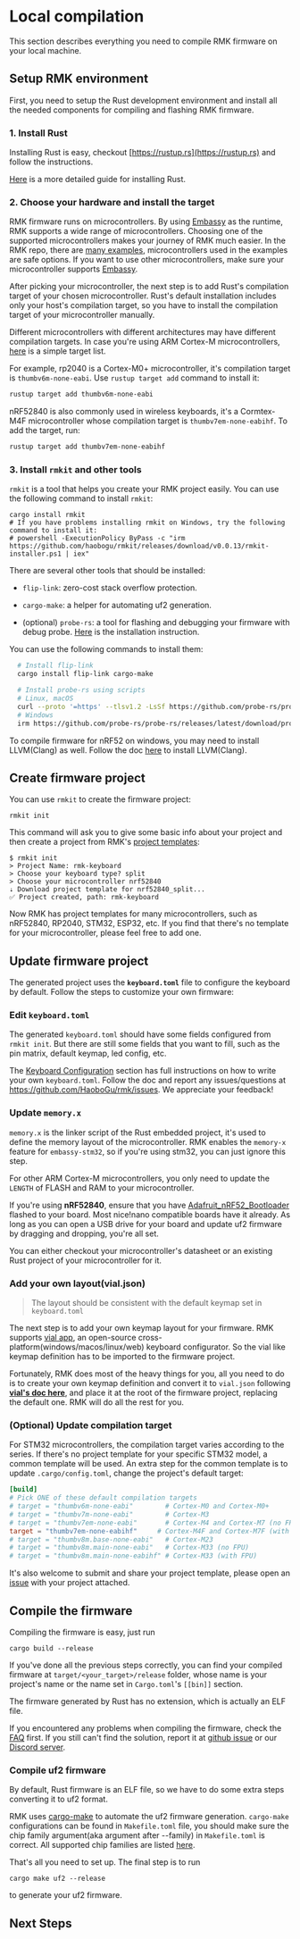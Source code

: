# Local compilation

This section describes everything you need to compile RMK firmware on your local machine.

## Setup RMK environment

First, you need to setup the Rust development environment and install all the needed components for compiling and flashing RMK firmware.

### 1. Install Rust

Installing Rust is easy, checkout [https://rustup.rs](https://rustup.rs) and follow the instructions.

[Here](https://doc.rust-lang.org/book/ch01-01-installation.html) is a more detailed guide for installing Rust.

### 2. Choose your hardware and install the target

RMK firmware runs on microcontrollers. By using [Embassy](https://github.com/embassy-rs/embassy) as the runtime, RMK supports a wide range of microcontrollers. Choosing one of the supported microcontrollers makes your journey of RMK much easier. In the RMK repo, there are [many examples](https://github.com/HaoboGu/rmk/tree/main/examples), microcontrollers used in the examples are safe options. If you want to use other microcontrollers, make sure your microcontroller supports [Embassy](https://github.com/embassy-rs/embassy).

After picking your microcontroller, the next step is to add Rust's compilation target of your chosen microcontroller. Rust's default installation includes only your host's compilation target, so you have to install the compilation target of your microcontroller manually.

Different microcontrollers with different architectures may have different compilation targets. In case you're using ARM Cortex-M microcontrollers, [here](https://docs.rust-embedded.org/book/intro/install.html#rust-toolchain) is a simple target list.

For example, rp2040 is a Cortex-M0+ microcontroller, it's compilation target is `thumbv6m-none-eabi`. Use `rustup target add` command to install it:

```bash
rustup target add thumbv6m-none-eabi
```

nRF52840 is also commonly used in wireless keyboards, it's a Cormtex-M4F microcontroller whose compilation target is `thumbv7em-none-eabihf`. To add the target, run:

```bash
rustup target add thumbv7em-none-eabihf
```

### 3. Install `rmkit` and other tools

`rmkit` is a tool that helps you create your RMK project easily. You can use the following command to install `rmkit`:

```shell
cargo install rmkit
# If you have problems installing rmkit on Windows, try the following command to install it:
# powershell -ExecutionPolicy ByPass -c "irm https://github.com/haobogu/rmkit/releases/download/v0.0.13/rmkit-installer.ps1 | iex"
```

There are several other tools that should be installed:

- `flip-link`: zero-cost stack overflow protection.

- `cargo-make`: a helper for automating uf2 generation.

- (optional) `probe-rs`: a tool for flashing and debugging your firmware with debug probe. [Here](https://probe.rs/docs/getting-started/installation/) is the installation instruction.

You can use the following commands to install them:

```bash
  # Install flip-link
  cargo install flip-link cargo-make

  # Install probe-rs using scripts
  # Linux, macOS
  curl --proto '=https' --tlsv1.2 -LsSf https://github.com/probe-rs/probe-rs/releases/latest/download/probe-rs-tools-installer.sh | sh
  # Windows
  irm https://github.com/probe-rs/probe-rs/releases/latest/download/probe-rs-tools-installer.ps1 | iex
```

To compile firmware for nRF52 on windows, you may need to install LLVM(Clang) as well. Follow the doc [here](https://rust-lang.github.io/rust-bindgen/requirements.html#windows) to install LLVM(Clang).

## Create firmware project

You can use `rmkit` to create the firmware project:

```shell
rmkit init
```

This command will ask you to give some basic info about your project and then create a project from RMK's [project templates](https://github.com/HaoboGu/rmk-template):

```shell
$ rmkit init
> Project Name: rmk-keyboard
> Choose your keyboard type? split
> Choose your microcontroller nrf52840
⇣ Download project template for nrf52840_split...
✅ Project created, path: rmk-keyboard
```

Now RMK has project templates for many microcontrollers, such as nRF52840, RP2040, STM32, ESP32, etc. If you find that there's no template for your microcontroller, please feel free to add one.

## Update firmware project

The generated project uses the **`keyboard.toml`** file to configure the keyboard by default. Follow the steps to customize your own firmware:

### Edit `keyboard.toml`

The generated `keyboard.toml` should have some fields configured from `rmkit init`. But there are still some fields that you want to fill, such as the pin matrix, default keymap, led config, etc.

The [Keyboard Configuration](../../configuration) section has full instructions on how to write your own `keyboard.toml`. Follow the doc and report any issues/questions at https://github.com/HaoboGu/rmk/issues. We appreciate your feedback!

### Update `memory.x`

`memory.x` is the linker script of the Rust embedded project, it's used to define the memory layout of the microcontroller. RMK enables the `memory-x` feature for `embassy-stm32`, so if you're using stm32, you can just ignore this step.

For other ARM Cortex-M microcontrollers, you only need to update the `LENGTH` of FLASH and RAM to your microcontroller.

If you're using **nRF52840**, ensure that you have [Adafruit_nRF52_Bootloader](https://github.com/adafruit/Adafruit_nRF52_Bootloader) flashed to your board. Most nice!nano compatible boards have it already. As long as you can open a USB drive for your board and update uf2 firmware by dragging and dropping, you're all set.

You can either checkout your microcontroller's datasheet or an existing Rust project of your microcontroller for it.

### Add your own layout(vial.json)

> The layout should be consistent with the default keymap set in `keyboard.toml`

The next step is to add your own keymap layout for your firmware. RMK supports [vial app](https://get.vial.today/), an open-source cross-platform(windows/macos/linux/web) keyboard configurator. So the vial like keymap definition has to be imported to the firmware project.

Fortunately, RMK does most of the heavy things for you, all you need to do is to create your own keymap definition and convert it to `vial.json` following **[vial's doc here](https://get.vial.today/docs/porting-to-via.html)**, and place it at the root of the firmware project, replacing the default one. RMK will do all the rest for you.

### (Optional) Update compilation target

For STM32 microcontrollers, the compilation target varies according to the series. If there's no project template for your specific STM32 model, a common template will be used. An extra step for the common template is to update `.cargo/config.toml`, change the project's default target:

```toml
[build]
# Pick ONE of these default compilation targets
# target = "thumbv6m-none-eabi"        # Cortex-M0 and Cortex-M0+
# target = "thumbv7m-none-eabi"        # Cortex-M3
# target = "thumbv7em-none-eabi"       # Cortex-M4 and Cortex-M7 (no FPU)
target = "thumbv7em-none-eabihf"     # Cortex-M4F and Cortex-M7F (with FPU)
# target = "thumbv8m.base-none-eabi"   # Cortex-M23
# target = "thumbv8m.main-none-eabi"   # Cortex-M33 (no FPU)
# target = "thumbv8m.main-none-eabihf" # Cortex-M33 (with FPU)
```

It's also welcome to submit and share your project template, please open an [issue](https://github.com/HaoboGu/rmk-template/issues) with your project attached.

## Compile the firmware

Compiling the firmware is easy, just run

```shell
cargo build --release
```

If you've done all the previous steps correctly, you can find your compiled firmware at `target/<your_target>/release` folder, whose name is your project's name or the name set in `Cargo.toml`'s `[[bin]]` section.

The firmware generated by Rust has no extension, which is actually an ELF file.

If you encountered any problems when compiling the firmware, check the [FAQ](../../getting_started/faq.md) first. If you still can't find the solution, report it at [github issue](https://github.com/HaoboGu/rmk/issues) or our [Discord server](https://discord.gg/HHGA7pQxkG).

### Compile uf2 firmware

By default, Rust firmware is an ELF file, so we have to do some extra steps converting it to uf2 format.

RMK uses [cargo-make](https://github.com/sagiegurari/cargo-make) to automate the uf2 firmware generation. `cargo-make` configurations can be found in `Makefile.toml` file, you should make sure the chip family argument(aka argument after --family) in `Makefile.toml` is correct. All supported chip families are listed [here](https://github.com/fhanrath/hex-to-uf2/blob/main/hex_to_uf2/src/families.rs#L7).

That's all you need to set up. The final step is to run

```shell
cargo make uf2 --release
```

to generate your uf2 firmware.

## Next Steps


<div style={{ display: "grid", gridTemplateColumns: "repeat(1, 1fr)", gap: "20px"}}>
<LinkCard
      href="../flash_firmware"
      title="️Flashing Firmware"
      description="Flash the firmware to your microcontroller"
/>
</div>